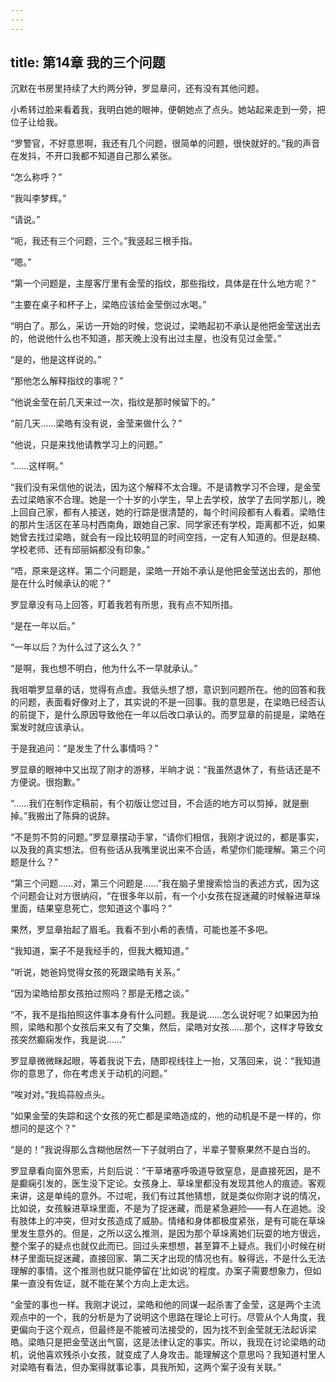 ```yaml
---
---
---
```

title: 第14章 我的三个问题
---




沉默在书房里持续了大约两分钟，罗显章问，还有没有其他问题。

小希转过脸来看着我，我明白她的眼神，便朝她点了点头。她站起来走到一旁，把位子让给我。

“罗警官，不好意思啊，我还有几个问题，很简单的问题，很快就好的。”我的声音在发抖，不开口我都不知道自己那么紧张。

“怎么称呼？”

“我叫李梦辉。”

“请说。”

“呃，我还有三个问题，三个。”我竖起三根手指。

“嗯。”

“第一个问题是，主屋客厅里有金莹的指纹，那些指纹，具体是在什么地方呢？”

“主要在桌子和杯子上，梁皓应该给金莹倒过水喝。”

“明白了。那么，采访一开始的时候，您说过，梁皓起初不承认是他把金莹送出去的，他说他什么也不知道，那天晚上没有出过主屋，也没有见过金莹。”

“是的，他是这样说的。”

“那他怎么解释指纹的事呢？”

“他说金莹在前几天来过一次，指纹是那时候留下的。”

“前几天……梁皓有没有说，金莹来做什么？”

“他说，只是来找他请教学习上的问题。”

“……这样啊。”

“我们没有采信他的说法，因为这个解释不太合理。不是请教学习不合理，是金莹去过梁皓家不合理。她是一个十岁的小学生，早上去学校，放学了去同学那儿，晚上回自己家，都有人接送，她的行踪是很清楚的，每个时间段都有人看着。梁皓住的那片生活区在革马村西南角，跟她自己家、同学家还有学校，距离都不近，如果她曾去找过梁皓，就会有一段比较明显的时间空挡，一定有人知道的。但是赵楠、学校老师、还有邱丽娟都没有印象。”

“唔，原来是这样。第二个问题是，梁皓一开始不承认是他把金莹送出去的，那他是在什么时候承认的呢？”

罗显章没有马上回答，盯着我若有所思，我有点不知所措。

“是在一年以后。”

“一年以后？为什么过了这么久？”

“是啊，我也想不明白，他为什么不一早就承认。”

我咀嚼罗显章的话，觉得有点虚。我低头想了想，意识到问题所在。他的回答和我的问题，表面看好像对上了，其实说的不是一回事。我的意思是，在梁皓已经否认的前提下，是什么原因导致他在一年以后改口承认的。而罗显章的前提是，梁皓在案发时就应该承认。

于是我追问：“是发生了什么事情吗？”

罗显章的眼神中又出现了刚才的游移，半晌才说：“我虽然退休了，有些话还是不方便说。很抱歉。”

“……我们在制作定稿前，有个初版让您过目，不合适的地方可以剪掉，就是删掉。”我搬出了陈舜的说辞。

“不是剪不剪的问题。”罗显章摆动手掌，“请你们相信，我刚才说过的，都是事实，以及我的真实想法。但有些话从我嘴里说出来不合适，希望你们能理解。第三个问题是什么？”

“第三个问题……对，第三个问题是……”我在脑子里搜索恰当的表述方式，因为这个问题会让对方很纳闷，“在很多年以前，有一个小女孩在捉迷藏的时候躲进草垛里面，结果窒息死亡，您知道这个事吗？”

果然，罗显章抬起了眉毛。我看不到小希的表情，可能也差不多吧。

“我知道，案子不是我经手的，但我大概知道。”

“听说，她爸妈觉得女孩的死跟梁皓有关系。”

“因为梁皓给那女孩拍过照吗？那是无稽之谈。”

“不，我不是指拍照这件事本身有什么问题。我是说……怎么说好呢？如果因为拍照，梁皓和那个女孩后来又有了交集，然后，梁皓对女孩……那个，这样才导致女孩突然癫痫发作，我是说……”

罗显章微微眯起眼，等着我说下去，随即视线往上一抬，又落回来，说：“我知道你的意思了，你在考虑关于动机的问题。”

“唉对对。”我捣蒜般点头。

“如果金莹的失踪和这个女孩的死亡都是梁皓造成的，他的动机是不是一样的，你想问的是这个？”

“是的！”我说得那么含糊他居然一下子就明白了，半辈子警察果然不是白当的。

罗显章看向窗外思索，片刻后说：“干草堵塞呼吸道导致窒息，是直接死因，是不是癫痫引发的，医生没下定论。女孩身上、草垛里都没有发现其他人的痕迹。客观来讲，这是单纯的意外。不过呢，我们有过其他猜想，就是类似你刚才说的情况，比如说，女孩躲进草垛里面，不是为了捉迷藏，而是紧急避险——有人在追她。没有肢体上的冲突，但对女孩造成了威胁。情绪和身体都极度紧张，是有可能在草垛里发生意外的。但是，之所以这么推测，是因为那个草垛离她们玩耍的地方很远，整个案子的疑点也就仅此而已。回过头来想想，甚至算不上疑点。我们小时候在树林子里面玩捉迷藏，直接回家、第二天才出现的情况也有。躲得远，不是什么无法理解的事情。这个推测也就只能停留在‘比如说’的程度。办案子需要想象力，但如果一直没有佐证，就不能在某个方向上走太远。

“金莹的事也一样。我刚才说过，梁皓和他的同谋一起杀害了金莹，这是两个主流观点中的一个，我的分析是为了说明这个思路在理论上可行。尽管从个人角度，我更偏向于这个观点，但最终是不能被司法接受的，因为找不到金莹就无法起诉梁皓。梁皓只是把金莹送出气窗，这是法律认定的事实。所以，我现在讨论梁皓的动机，说他喜欢残杀小女孩，就变成了人身攻击。能理解这个意思吗？我知道村里人对梁皓有看法，但办案得就事论事，具我所知，这两个案子没有关联。”
